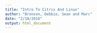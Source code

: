 ```yaml
---
title: "Intro To Citrix And Linux"
author: "Bronson, Debbie, Sean and Marc"
date: "2/10/2016"
output: html_document
---
```



